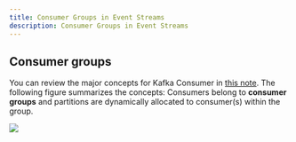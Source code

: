 ```yaml
---
title: Consumer Groups in Event Streams
description: Consumer Groups in Event Streams
---
```


## Consumer groups

You can review the major concepts for Kafka Consumer in [this note](http://localhost:8000/technology/kafka-producers-consumers/#important-concepts). The following figure summarizes the concepts: Consumers belong to **consumer groups** and partitions are dynamically allocated to consumer(s) within the group.

![](../images/consumer-groups.png)



